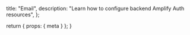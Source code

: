   title: "Email",
  description: "Learn how to configure backend Amplify Auth resources",
};

  return {
    props: {
      meta
    }
  };
}
